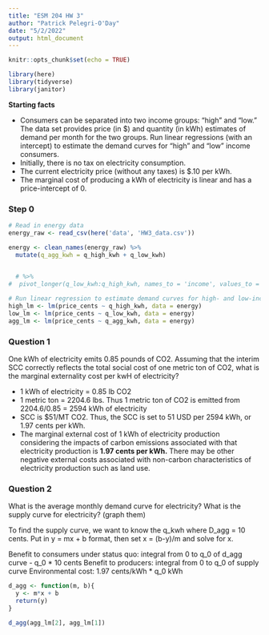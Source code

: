 ```yaml
---
title: "ESM 204 HW 3"
author: "Patrick Pelegri-O'Day"
date: "5/2/2022"
output: html_document
---
```


```r
knitr::opts_chunk$set(echo = TRUE)

library(here)
library(tidyverse)
library(janitor)
```

**Starting facts**

 - Consumers can be separated into two income groups: “high” and “low.” The data set provides price (in $) and quantity (in kWh) estimates of demand per month for the two groups. Run linear regressions (with an intercept) to estimate the demand curves for “high” and “low” income consumers.
 - Initially, there is no tax on electricity consumption.
 - The current electricity price (without any taxes) is $.10 per kWh.
 - The marginal cost of producing a kWh of electricity is linear and has a price-intercept of 0.


### Step 0

```r
# Read in energy data
energy_raw <- read_csv(here('data', 'HW3_data.csv'))

energy <- clean_names(energy_raw) %>% 
  mutate(q_agg_kwh = q_high_kwh + q_low_kwh)

  
  # %>% 
#  pivot_longer(q_low_kwh:q_high_kwh, names_to = 'income', values_to = 'q_kwh')


```


```r
# Run linear regression to estimate demand curves for high- and low-income consumers
high_lm <- lm(price_cents ~ q_high_kwh, data = energy)
low_lm <- lm(price_cents ~ q_low_kwh, data = energy)
agg_lm <- lm(price_cents ~ q_agg_kwh, data = energy)
```

### Question 1

One kWh of electricity emits 0.85 pounds of CO2. Assuming that the interim SCC correctly reflects the total social cost of one metric ton of CO2, what is the marginal externality cost per kwH of electricity?

- 1 kWh of electricity = 0.85 lb CO2
- 1 metric ton = 2204.6 lbs. Thus 1 metric ton of CO2 is emitted from 2204.6/0.85 = 2594 kWh of electricity
- SCC is $51/MT CO2. Thus, the SCC is set to 51 USD per 2594 kWh, or 1.97 cents per kWh.
- The marginal external cost of 1 kWh of electricity production considering the impacts of carbon emissions associated with that electricity production is **1.97 cents per kWh.** There may be other negative external costs associated with non-carbon characteristics of electricity production such as land use.

### Question 2

What is the average monthly demand curve for electricity?
What is the supply curve for electricity?
(graph them)

To find the supply curve, we want to know the q_kwh where D_agg = 10 cents.
Put in y = mx + b format, then set x = (b-y)/m and solve for x.

Benefit to consumers under status quo: integral from 0 to q_0 of d_agg curve - q_0 * 10 cents
Benefit to producers: integral from 0 to q_0 of supply curve
Environmental cost: 1.97 cents/kWh * q_0 kWh

```r
d_agg <- function(m, b){
  y <- m*x + b
  return(y)
}

d_agg(agg_lm[2], agg_lm[1])
```

